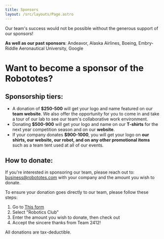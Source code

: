 ```yaml
---
title: Sponsors
layout: /src/layouts/Page.astro
---
```



Our team's success would not be possible without the generous support of our sponsors!

<Sponsors />

**As well as our past sponsors**: Andeavor, Alaska Airlines, Boeing, Embry-Riddle Aeronautical University, Google

# Want to become a sponsor of the Robototes?

## Sponsorship tiers:

- A donation of **$250-500** will get your logo and name featured on our **team website**. We also offer the opportunity for you to come in and take a tour of our lab to see our team's collaborative work environment.
- Donating **$500-900** will get your logo and name on our **T-shirts** for the next year competition season and on our **website**.
- If your company donates **$900-1000**, you will get your logo on **our shirts, our website, our robot, and on any other promotional items** such as a team tent used at all of our events.

## How to donate:

If you're interested in sponsoring our team, please reach out to: business@robototes.com with your company and the amount you wish to donate.

To ensure your donation goes directly to our team, please follow these steps:

1. Go to [This form](https://wa-bellevue-lite.intouchreceipting.com/sammamishhighschoolasb)
2. Select "Robotics Club"
3. Enter the amount you wish to donate, then check out
4. Accept the sincere thanks from Team 2412!

All donations are tax-deductible.

